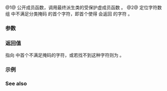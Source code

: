 {{cpp/locale/ctype/title|scan_not|do_scan_not}}
{{cpp/locale/ctype/navbar}}
{{dcl begin}}
{{dcl header|locale}}
{{dcl|num=1|1=
public:
const CharT* scan_not( mask m, const CharT* beg, const CharT* end ) const;
}}
{{dcl|num=2|1=
protected:
virtual const CharT* do_scan_not( mask m, const CharT* beg, const CharT* end ) const;
}}
{{dcl end}}

@1@ 公开成员函数，调用最终派生类的受保护虚成员函数 {{tt|do_scan_not}}。
@2@ 定位字符数组 {{range|beg|end}} 中不满足分类掩码 {{tt|m}} 的首个字符，即首个使得 {{c|is(m, c)}} 会返回 {{c|false}} 的字符 {{tt|c}}。

===参数===
{{par begin}}
{{par | m |要搜索的掩码}}
{{par | beg |指向要搜索的数组中首字符的指针}}
{{par | end |指向要搜索的数组尾后一位置的指针}}
{{par end}}

===返回值===
指向 {{range|beg|end}} 中首个不满足掩码的字符，或若找不到这种字符则为 {{c|end}}。

===示例===
{{example
|code=
#include &lt;clocale&gt;
#include &lt;iostream&gt;
#include &lt;iterator&gt;
#include &lt;locale&gt;

int main()
{
    std::setlocale(LC_ALL, "en_US.utf8");
    std::wcout.imbue(std::locale("en_US.utf8"));
    auto&amp; f = std::use_facet&lt;std::ctype&lt;wchar_t&gt;&gt;(std::wcout.getloc());

    // 跳过前导空白
    wchar_t s1[] = L"      \t\t\n  Кошка";
    const wchar_t* p1 = f.scan_not(std::ctype_base::space, std::begin(s1), std::end(s1));
    std::wcout &lt;&lt; "'" &lt;&lt; p1 &lt;&lt; "'\n";

    // 跳过前导数字
    wchar_t s2[] = L"123456789ネプネプ";
    const wchar_t* p2 = f.scan_not(std::ctype_base::digit, std::begin(s2), std::end(s2));
    std::wcout &lt;&lt; "'" &lt;&lt; p2 &lt;&lt; "'\n";
}
|output=
'Кошка'
'ネプネプ'
}}

===See also===
{{dsc begin}}
{{dsc inc|cpp/locale/ctype_char/dsc scan_not}}
{{dsc inc|cpp/locale/ctype/dsc do_scan_is}}
{{dsc end}}

{{langlinks|en|ja}}